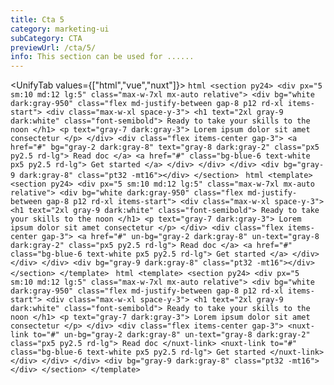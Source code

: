 ```yaml
---
title: Cta 5
category: marketing-ui
subCategory: CTA
previewUrl: /cta/5/
info: This section can be used for ......
---
```


<UnifyTab values={["html","vue","nuxt"]}>
    <TabPanel value="html">
    ```html
    <section py24>
        <div px="5 sm:10 md:12 lg:5" class="max-w-7xl mx-auto relative">
            <div bg="white dark:gray-950" class="flex md-justify-between gap-8 p12 rd-xl items-start">
                <div class="max-w-xl space-y-3">
                    <h1 text="2xl gray-9 dark:white" class="font-semibold">
                        Ready to take your skills to the noon
                    </h1>
                    <p text="gray-7 dark:gray-3">
                        Lorem ipsum dolor sit amet consectetur
                    </p>
                </div>
                <div class="flex items-center gap-3">
                    <a href="#" bg="gray-2 dark:gray-8" text="gray-8 dark:gray-2" class="px5 py2.5 rd-lg">
                        Read doc
                    </a>
                    <a href="#" class="bg-blue-6 text-white px5 py2.5 rd-lg">
                        Get started
                    </a>
                </div>
            </div>
        </div>
        <div bg="gray-9 dark:gray-8" class="pt32 -mt16"></div>
    </section>
    ```
    </TabPanel>
    <TabPanel value="vue">
    ```html
    <template>
        <section py24>
            <div px="5 sm:10 md:12 lg:5" class="max-w-7xl mx-auto relative">
                <div bg="white dark:gray-950" class="flex md-justify-between gap-8 p12 rd-xl items-start">
                    <div class="max-w-xl space-y-3">
                        <h1 text="2xl gray-9 dark:white" class="font-semibold">
                            Ready to take your skills to the noon
                        </h1>
                        <p text="gray-7 dark:gray-3">
                            Lorem ipsum dolor sit amet consectetur
                        </p>
                    </div>
                    <div class="flex items-center gap-3">
                        <a href="#" un-bg="gray-2 dark:gray-8" un-text="gray-8 dark:gray-2" class="px5 py2.5 rd-lg">
                            Read doc
                        </a>
                        <a href="#" class="bg-blue-6 text-white px5 py2.5 rd-lg">
                            Get started
                        </a>
                    </div>
                </div>
            </div>
            <div bg="gray-9 dark:gray-8" class="pt32 -mt16"></div>
        </section>
    </template>
    ```
    </TabPanel>
    <TabPanel value="nuxt">
    ```html
    <template>
        <section py24>
            <div px="5 sm:10 md:12 lg:5" class="max-w-7xl mx-auto relative">
                <div bg="white dark:gray-950" class="flex md-justify-between gap-8 p12 rd-xl items-start">
                    <div class="max-w-xl space-y-3">
                        <h1 text="2xl gray-9 dark:white" class="font-semibold">
                            Ready to take your skills to the noon
                        </h1>
                        <p text="gray-7 dark:gray-3">
                            Lorem ipsum dolor sit amet consectetur
                        </p>
                    </div>
                    <div class="flex items-center gap-3">
                        <nuxt-link to="#" un-bg="gray-2 dark:gray-8" un-text="gray-8 dark:gray-2" class="px5 py2.5 rd-lg">
                            Read doc
                        </nuxt-link>
                        <nuxt-link to="#" class="bg-blue-6 text-white px5 py2.5 rd-lg">
                            Get started
                        </nuxt-link>
                    </div>
                </div>
            </div>
            <div bg="gray-9 dark:gray-8" class="pt32 -mt16"></div>
        </section>
    </template>
    ```
    </TabPanel>
</UnifyTab>